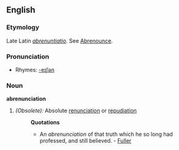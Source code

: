 ==English==

===Etymology===
Late Latin ''[[abrenuntiatio]]''. See [[Abrenounce]].

===Pronunciation===
*Rhymes: [[Rhymes:English:-eɪʃǝn|-eɪʃǝn]]

===Noun===
'''abrenunciation'''

#''(Obsolete):'' Absolute [[renunciation]] or [[repudiation]]
#:'''Quotations'''
#:*An ''abrenunciation'' of that truth which he so long had professed, and still believed. - [[Fuller]]